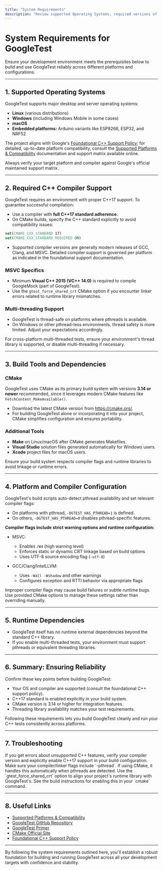 ```yaml
---
title: "System Requirements"
description: "Review supported Operating Systems, required versions of C++ compilers, and other prerequisites. Understand platform and build tool compatibility to ensure GoogleTest will work reliably in your environment."
---
```


# System Requirements for GoogleTest

Ensure your development environment meets the prerequisites below to build and use GoogleTest reliably across different platforms and configurations.

---

## 1. Supported Operating Systems

GoogleTest supports major desktop and server operating systems:

- **Linux** (various distributions)
- **Windows** (including Windows Mobile in some cases)
- **macOS**
- **Embedded platforms:** Arduino variants like ESP8266, ESP32, and NRF52

The project aligns with Google's [Foundational C++ Support Policy](https://opensource.google/documentation/policies/cplusplus-support);
for detailed, up-to-date platform compatibility, consult the [Supported Platforms & Compatibility](https://github.com/google/googletest/blob/main/docs/platforms.md) documentation and support matrix available online.

<Check>
Always verify your target platform and compiler against Google's official maintained support matrix.
</Check>

---

## 2. Required C++ Compiler Support

GoogleTest requires an environment with proper C++17 support. To guarantee successful compilation:

- Use a compiler with **full C++17 standard adherence**.
- On CMake builds, specify the C++ standard explicitly to avoid compatibility issues:

```cmake
set(CMAKE_CXX_STANDARD 17)
set(CMAKE_CXX_STANDARD_REQUIRED ON)
```

- Supported compiler versions are generally modern releases of GCC, Clang, and MSVC. Detailed compiler support is governed per platform as indicated in the foundational support documentation.

### MSVC Specifics

- Minimum **Visual C++ 2015 (VC++ 14.0)** is required to compile GoogleMock (part of GoogleTest).
- Use the `gtest_force_shared_crt` CMake option if you encounter linker errors related to runtime library mismatches.

### Multi-threading Support

- GoogleTest is thread-safe on platforms where pthreads is available.
- On Windows or other pthread-less environments, thread safety is more limited. Adjust your expectations accordingly.

<Note>
For cross-platform multi-threaded tests, ensure your environment's thread library is supported, or disable multi-threading if necessary.
</Note>

---

## 3. Build Tools and Dependencies

### CMake

GoogleTest uses CMake as its primary build system with versions **3.14 or newer** recommended, since it leverages modern CMake features like `FetchContent_MakeAvailable()`.

- Download the latest CMake version from <https://cmake.org/>.
- For building GoogleTest alone or incorporating it into your project, CMake simplifies configuration and ensures portability.

### Additional Tools

- **Make** on Linux/macOS after CMake generates Makefiles.
- **Visual Studio** solution files generated automatically for Windows users.
- **Xcode** project files for macOS users.

<Check>
Ensure your build system respects compiler flags and runtime libraries to avoid linkage or runtime errors.
</Check>

---

## 4. Platform and Compiler Configuration

GoogleTest's build scripts auto-detect pthread availability and set relevant compiler flags:

- On platforms with pthread, `-DGTEST_HAS_PTHREAD=1` is defined.
- On others, `-DGTEST_HAS_PTHREAD=0` disables pthread-specific features.

**Compiler flags include strict warning options and runtime configuration:**

- MSVC:
  - Enables `/W4` (high warning level)
  - Enforces static or dynamic CRT linkage based on build options
  - Uses UTF-8 source encoding flag (`-utf-8`)

- GCC/Clang/IntelLLVM:
  - Uses `-Wall -Wshadow` and other warnings
  - Configures exception and RTTI behavior via appropriate flags

<Warning>
Improper compiler flags may cause build failures or subtle runtime bugs. Use provided CMake options to manage these settings rather than overriding manually.
</Warning>

---

## 5. Runtime Dependencies

- GoogleTest itself has no runtime external dependencies beyond the standard C++ library.
- If you enable multi-threaded tests, your environment must support pthreads or equivalent threading libraries.

---

## 6. Summary: Ensuring Reliability

Confirm these key points before building GoogleTest:

- Your OS and compiler are supported (consult the foundational C++ support policy).
- C++17 standard is enabled explicitly in your build system.
- CMake version is 3.14 or higher for integration features.
- Threading library availability matches your test requirements.

<Info>
Following these requirements lets you build GoogleTest cleanly and run your C++ tests consistently across platforms.
</Info>

---

## 7. Troubleshooting

<AccordionGroup title="Common System Requirement Issues">
<Accordion title="Compiler Not Supporting C++17">
If you get errors about unsupported C++ features, verify your compiler version and explicitly enable C++17 support in your build configuration.
</Accordion>
<Accordion title="Pthread Linking Errors on Linux">
Make sure your compiler/linker flags include `-pthread`. If using CMake, it handles this automatically when pthreads are detected.
</Accordion>
<Accordion title="Runtime Library Mismatch on Windows with MSVC">
Use the `gtest_force_shared_crt` option to align your project's runtime library with GoogleTest's.
See the build instructions for enabling this in your `cmake` command.
</Accordion>
</AccordionGroup>

---

## 8. Useful Links

- [Supported Platforms & Compatibility](https://github.com/google/googletest/blob/main/docs/platforms.md)
- [GoogleTest GitHub Repository](https://github.com/google/googletest)
- [GoogleTest Primer](https://google.github.io/googletest/primer.html)
- [CMake Official Site](https://cmake.org/)
- [Foundational C++ Support Policy](https://opensource.google/documentation/policies/cplusplus-support)

---

By following the system requirements outlined here, you'll establish a robust foundation for building and running GoogleTest across all your development targets with confidence and stability.


